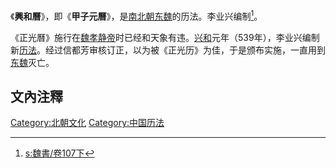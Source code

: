 《'''興和曆'''》，即《'''甲子元曆'''》，是[[南北朝|南北朝]][[东魏|东魏]]的历法。李业兴编制<ref>[[s:魏書/卷107下|s:魏書/卷107下]]</ref>。

《正光曆》施行在[[魏孝静帝|魏孝静帝]]时已经和天象有违。[[兴和_(年号)|兴和]]元年（539年），李业兴编制新[[历法|历法]]。经过信都芳审核订正，以为被《正光历》为佳，于是颁布实施，一直用到[[东魏|东魏]]灭亡。

== 文內注釋 ==
{{reflist}}

{{astro-stub}}
{{歷代中國曆法}}

[[Category:北朝文化|Category:北朝文化]]
[[Category:中国历法|Category:中国历法]]